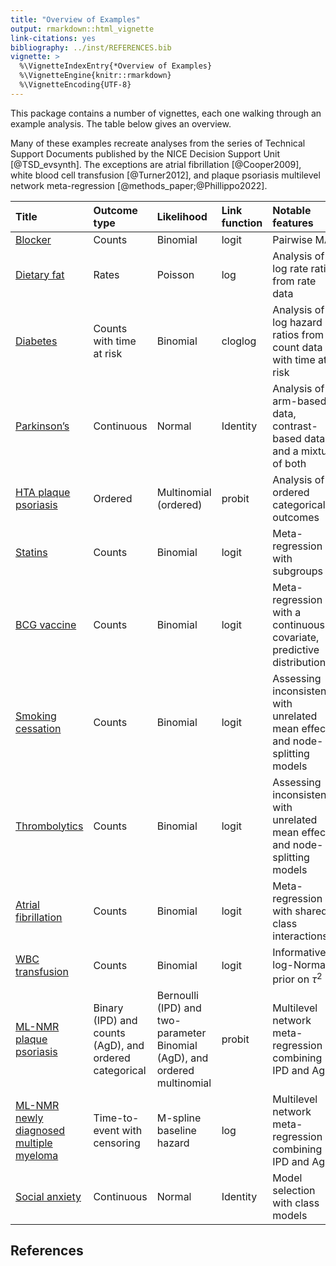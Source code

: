 ```yaml
---
title: "Overview of Examples"
output: rmarkdown::html_vignette
link-citations: yes
bibliography: ../inst/REFERENCES.bib
vignette: >
  %\VignetteIndexEntry{*Overview of Examples}
  %\VignetteEngine{knitr::rmarkdown}
  %\VignetteEncoding{UTF-8}
---
```


This package contains a number of vignettes, each one walking through an example analysis.
The table below gives an overview.

Many of these examples recreate analyses from the series of Technical Support Documents published by the NICE Decision Support Unit [@TSD_evsynth].
The exceptions are atrial fibrillation [@Cooper2009], white blood cell transfusion [@Turner2012], and plaque psoriasis multilevel network meta-regression [@methods_paper;@Phillippo2022].


Title | Outcome type | Likelihood | Link function | Notable features
:-----|:-------------|:-----------|:--------------|:----------------
[Blocker](example_blocker.html) | Counts | Binomial | logit | Pairwise MA
[Dietary fat](example_dietary_fat.html) | Rates | Poisson | log | Analysis of log rate ratios from rate data
[Diabetes](example_diabetes.html) | Counts with time at risk | Binomial | cloglog | Analysis of log hazard ratios from count data with time at risk
[Parkinson's](example_parkinsons.html) | Continuous | Normal | Identity | Analysis of arm-based data, contrast-based data, and a mixture of both
[HTA plaque psoriasis](example_hta_psoriasis.html) | Ordered | Multinomial (ordered) | probit | Analysis of ordered categorical outcomes
[Statins](example_statins.html) | Counts | Binomial | logit | Meta-regression with subgroups
[BCG vaccine](example_bcg_vaccine.html) | Counts | Binomial | logit | Meta-regression with a continuous covariate, predictive distributions
[Smoking cessation](example_smoking.html) | Counts | Binomial | logit | Assessing inconsistency with unrelated mean effects and node-splitting models
[Thrombolytics](example_thrombolytics.html) | Counts | Binomial | logit | Assessing inconsistency with unrelated mean effects and node-splitting models
[Atrial fibrillation](example_atrial_fibrillation.html) | Counts | Binomial | logit | Meta-regression with shared class interactions
[WBC transfusion](example_transfusion.html) | Counts | Binomial | logit | Informative log-Normal prior on $\tau^2$
[ML-NMR plaque psoriasis](example_plaque_psoriasis.html) | Binary (IPD) and counts (AgD), and ordered categorical | Bernoulli (IPD) and two-parameter Binomial (AgD), and ordered multinomial | probit | Multilevel network meta-regression combining IPD and AgD
[ML-NMR newly diagnosed multiple myeloma](example_ndmm.html) | Time-to-event with censoring | M-spline baseline hazard | log | Multilevel network meta-regression combining IPD and AgD
[Social anxiety](example_social_anxiety.html.html) | Continuous | Normal | Identity | Model selection with class models

## References

